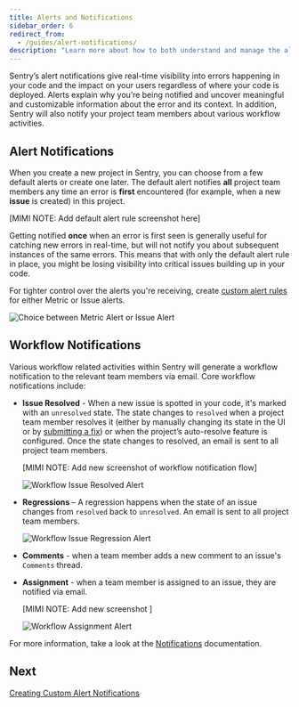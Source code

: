 ```yaml
---
title: Alerts and Notifications
sidebar_order: 6
redirect_from:
  - /guides/alert-notifications/
description: "Learn more about how to both understand and manage the alerts and notifications that give real-time visibility into errors happening in your code."
---
```


Sentry’s alert notifications give real-time visibility into errors happening in your code and the impact on your users regardless of where your code is deployed. Alerts explain why you’re being notified and uncover meaningful and customizable information about the error and its context. In addition, Sentry will also notify your project team members about various workflow activities.

## Alert Notifications

When you create a new project in Sentry, you can choose from a few default alerts or create one later. The default alert notifies **all** project team members any time an error is **first** encountered (for example, when a new **issue** is created) in this project.

[MIMI NOTE: Add default alert rule screenshot here]

Getting notified **once** when an error is first seen is generally useful for catching new errors in real-time, but will not notify you about subsequent instances of the same errors. This means that with only the default alert rule in place, you might be losing visibility into critical issues building up in your code.

For tighter control over the alerts you're receiving, create [custom alert rules](/product/sentry-basics/guides/alert-notifications/creating-custom-rules/) for either Metric or Issue alerts.

![Choice between Metric Alert or Issue Alert](create-new-alert-rule.png)

## Workflow Notifications

Various workflow related activities within Sentry will generate a workflow notification to the relevant team members via email. Core workflow notifications include:

- **Issue Resolved** - When a new issue is spotted in your code, it's marked with an `unresolved` state. The state changes to `resolved` when a project team member resolves it (either by manually changing its state in the UI or by [submitting a fix](/product/releases/#after-associating-commits)) or when the project’s auto-resolve feature is configured. Once the state changes to resolved, an email is sent to all project team members.

  [MIMI NOTE: Add new screenshot of workflow notification flow]

  ![Workflow Issue Resolved Alert](alerts_notifications_04.png)

- **Regressions** – A regression happens when the state of an issue changes from `resolved` back to `unresolved`. An email is sent to all project team members.

  ![Workflow Issue Regression Alert](alerts_notifications_05.png)

- **Comments** - when a team member adds a new comment to an issue's `Comments` thread.

- **Assignment** - when a team member is assigned to an issue, they are notified via email.

  [MIMI NOTE: Add new screenshot ]

  ![Workflow Assignment Alert](alerts_notifications_03.png)

For more information, take a look at the [Notifications](/product/alerts-notifications/notifications/) documentation.

## Next

[Creating Custom Alert Notifications](/product/sentry-basics/guides/alert-notifications/creating-custom-rules/)
